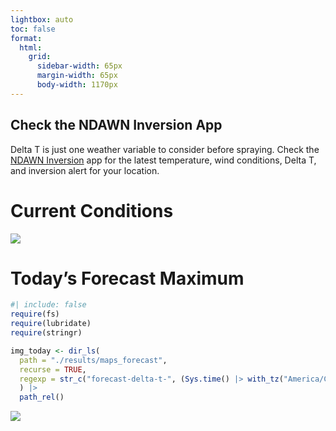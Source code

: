 ```yaml
---
lightbox: auto
toc: false
format:
  html:
    grid: 
      sidebar-width: 65px
      margin-width: 65px
      body-width: 1170px
---
```


::: {.callout-warning}
## Check the NDAWN Inversion App
Delta T is just one weather variable to consider before spraying. Check the [NDAWN Inversion](https://www.ndsu.edu/agriculture/ag-hub/ndawn-inversion) app for the latest temperature, wind conditions, Delta T, and inversion alert for your location.
:::

# Current Conditions
![](https://s3.us-east-2.amazonaws.com/ndawn.info/maps/NDAWN_delta_t.png){group="gallery" fig-alt="current delta t"}

# Today's Forecast Maximum
```r
#| include: false
require(fs)
require(lubridate)
require(stringr)

img_today <- dir_ls(
  path = "./results/maps_forecast",
  recurse = TRUE,
  regexp = str_c("forecast-delta-t-", (Sys.time() |> with_tz("America/Chicago") |> date()))
  ) |> 
  path_rel()
```

![](`r img_today`){group="gallery" fig-alt="today's delta t forecast"}
